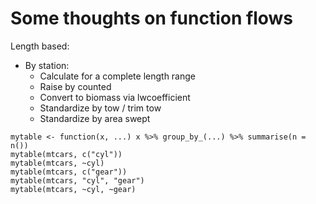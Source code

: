 # Some thoughts on function flows

Length based:

* By station:
    - Calculate for a complete length range
    - Raise by counted
    - Convert to biomass via lwcoefficient
    - Standardize by tow / trim tow
    - Standardize by area swept

```    
mytable <- function(x, ...) x %>% group_by_(...) %>% summarise(n = n())
mytable(mtcars, c("cyl"))
mytable(mtcars, ~cyl)
mytable(mtcars, c("gear"))
mytable(mtcars, "cyl", "gear")
mytable(mtcars, ~cyl, ~gear)
```